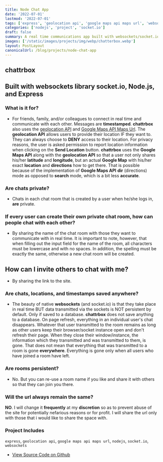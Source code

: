 ```yaml
---
title: Node Chat App
date: '2022-07-01'
lastmod: '2022-07-01'
tags: ['express', 'geolocation api', 'google maps api maps url', 'websockets']
categories: ['nodejs', 'project', 'socket.io']
draft: false
summary: A real time communications app built with websockets/socket.io websocket library, Node.js, and Express.
images: ['/static/images/projects/img/webp/chatterbox.webp']
layout: PostLayout
canonicalUrl: /blog/projects/node-chat-app
---
```


## chattrbox

## Built with websockets library socket.io, Node.js, and Express

### What is it for?

- For friends, family, and/or colleagues to connect in real time and communicate with each other. Messages are **timestamped**. **chattrbox** also uses the
  [geolocation API](https://developer.mozilla.org/en-US/docs/Web/API/Geolocation/Using_geolocation)
  and [Google Maps API Maps Url](https://developers.google.com/maps/documentation/urls/guide). The **geolocation API** allows users to provide their location IF they want to. They can always choose to **DENY** access to their location. For privacy reasons, the user is asked permission to report location information when clicking on the
  **Send Location** button. **chattrbox** uses the **Google Maps API** along with the **geolocation API** so that a user not only shares his/her **latitude** and **longitude**, but an actual **Google Map** with his/her exact **location** and **directions** how to get there. That is possible because of the implementation of **Google Maps API** **dir** (directions) mode as opposed to **search** mode, which is a bit less **accurate**.

### Are chats private?

- Chats in each chat room that is created by a user when he/she logs in, **are** private.

### If every user can create their own private chat room, how can people chat with each other?

- By sharing the name of the chat room with those they want to communicate with in real time. It is important to note, however, that when filling out the input field for the name of the room, all characters must be lowercase and with no spaces. In addition, the spelling must be exactly the same, otherwise a new chat room will be created.

## How can I invite others to chat with me?

- By sharing the link to the site.

### Are chats, locations, and timestamps saved anywhere?

- The beauty of native **websockets** (and socket.io) is that they take place in real time BUT data transmitted via the sockets is NOT persistent by default. Only if saved to a database. **chattrbox** does not save anything to a database. On page refresh, everything in an individual user's chat disappears. Whatever that user transmitted to the room remains as long as other users keep their browser/socket instance open and don't refresh their page. When they close their window/instance, the information which they transmitted and was transmitted to them, is gone. That does not mean that everything that was transmitted to a room is gone **everywhere**. Everything is gone only when all users who have joined a room have left.

### Are rooms persistent?

- No. But you can re-use a room name if you like and share it with others so that they can join you there.

### Will the url always remain the same?

**NO**. I will change it **frequently** at my **discretion** so as to prevent abuse of the site for potentially nefarious reasons or for profit. I will share the url only with those that i would like to share the space with.

### Project Includes

`express`, `geolocation api`, `google maps api maps url`, `nodejs`, `socket.io`, `websockets`

- [View Source Code on Github](https://github.com/interglobalmedia/node-chat-app)
